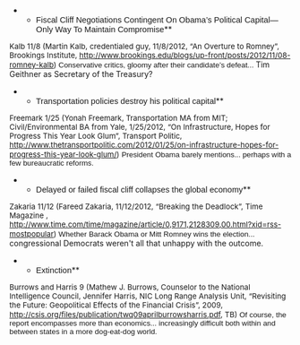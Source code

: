 **<span style="font-family: Arial,Helvetica,sans-serif; font-size: 11pt;">Fiscal Cliff Negotiations Contingent On Obama’s Political Capital—Only Way To Maintain Compromise</span>**
<span style="font-size: 10pt;">Kalb 11/8 (Martin Kalb, credentialed guy, 11/8/2012, “An Overture to Romney”, Brookings Institute, [[http://www.brookings.edu/blogs/up-front/posts/2012/11/08-romney-kalb]])</span>
<span style="font-family: Arial,sans-serif; font-size: 10pt;">Conservative critics, gloomy after their candidate’s defeat... </span>Tim Geithner as Secretary of the Treasury?


**<span style="font-family: Arial,Helvetica,sans-serif; font-size: 11pt;">Transportation policies destroy his political capital</span>**
<span style="font-size: 10pt;">Freemark 1/25 (Yonah Freemark, Transportation MA from MIT; Civil/Environmental BA from Yale, 1/25/2012, “On Infrastructure, Hopes for Progress This Year Look Glum”, Transport Politic, [[http://www.thetransportpolitic.com/2012/01/25/on-infrastructure-hopes-for-progress-this-year-look-glum/]])</span>
<span style="font-family: Arial,sans-serif; font-size: 10pt;">President Obama barely mentions... perhaps with a few bureaucratic reforms.</span>

**<span style="font-family: Arial,Helvetica,sans-serif; font-size: 11pt;">Delayed or failed fiscal cliff collapses the global economy</span>**
<span style="font-size: 10pt;">Zakaria 11/12 (Fareed Zakaria, 11/12/2012, “Breaking the Deadlock”, Time Magazine , [[http://www.time.com/time/magazine/article/0,9171,2128309,00.html?xid=rss-mostpopular]])</span>
<span style="font-family: Arial,sans-serif; font-size: 10pt;">Whether Barack Obama or Mitt Romney wins the election... </span>congressional Democrats weren't all that unhappy with the outcome.

**<span style="font-family: Arial,Helvetica,sans-serif; font-size: 11pt;">Extinction</span>**
<span style="font-size: 10pt;">Burrows and Harris 9 (Mathew J. Burrows, Counselor to the National Intelligence Council, Jennifer Harris, NIC Long Range Analysis Unit, “Revisiting the Future: Geopolitical Effects of the Financial Crisis”, 2009, [[http://csis.org/files/publication/twq09aprilburrowsharris.pdf]], TB)</span>
<span style="font-family: Arial,sans-serif; font-size: 10pt;">Of course, the report encompasses more than economics... increasingly difficult both within and between states in a more dog-eat-dog world.</span>
